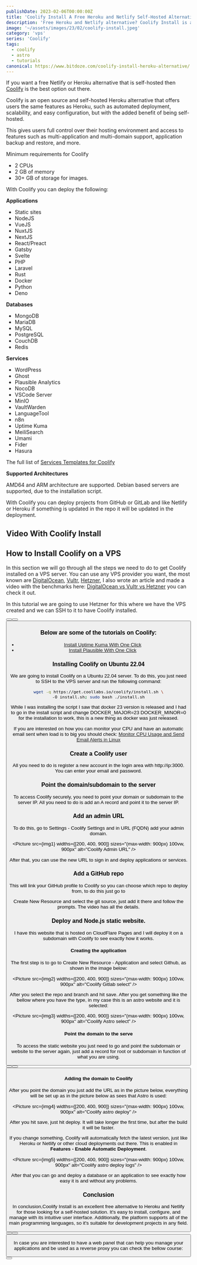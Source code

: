 ```yaml
---
publishDate: 2023-02-06T00:00:00Z
title: 'Coolify Install A Free Heroku and Netlify Self-Hosted Alternative'
description: 'Free Heroku and Netlify alternative? Coolify Install is an easy-to-use self-hosted platform that will help you get started quickly, without any complicated setup.'
image: '~/assets/images/23/02/coolify-install.jpeg'
category: 'vps'
series: 'Coolify'
tags:
  - coolify
  - astro
  - tutorials
canonical: https://www.bitdoze.com/coolify-install-heroku-alternative/
---
```



If you want a free Netlify or Heroku alternative that is self-hosted then [Coolify](https://coolify.io/) is the best option out there.

Coolify is an open source and self-hosted Heroku alternative that offers users the same features as Heroku, such as automated deployment, scalability, and easy configuration, but with the added benefit of being self-hosted.

This gives users full control over their hosting environment and access to features such as multi-application and multi-domain support, application backup and restore, and more.

Minimum requirements for Coolify

- 2 CPUs
- 2 GB of memory
- 30+ GB of storage for images.

With Coolify you can deploy the following:

**Applications**

- Static sites
- NodeJS
- VueJS
- NuxtJS
- NextJS
- React/Preact
- Gatsby
- Svelte
- PHP
- Laravel
- Rust
- Docker
- Python
- Deno

**Databases**

- MongoDB
- MariaDB
- MySQL
- PostgreSQL
- CouchDB
- Redis

**Services**

- WordPress
- Ghost
- Plausible Analytics
- NocoDB
- VSCode Server
- MinIO
- VaultWarden
- LanguageTool
- n8n
- Uptime Kuma
- MeiliSearch
- Umami
- Fider
- Hasura

The full list of [Services Templates for Coolify](https://github.com/coollabsio/coolify-community-templates)

**Supported Architectures**

AMD64 and ARM architecture are supported. Debian based servers are supported, due to the installation script.

With Coolify you can deploy projects from GitHub or GitLab and like Netlify or Heroku if something is updated in the repo it will be updated in the deployment.

## Video With Coolify Install

<YouTubeEmbed
  url="https://www.youtube.com/embed/dY-hUI3fHEM"
  label="Coolify Install A Free Heroku and Netlify Self-Hosted Alternative"
/>

## How to Install Coolify on a VPS

In this section we will go through all the steps we need to do to get Coolify installed on a VPS server. You can use any VPS provider you want, the most known are [DigitalOcean](https://go.bitdoze.com/do), [Vultr](https://go.bitdoze.com/vultr), [Hetzner](https://go.bitdoze.com/hetzner), I also wrote an article and made a video with the benchmarks here: [DigitalOcean vs Vultr vs Hetzner](https://www.wpdoze.com/digitalocean-vs-vultr-vs-hetzner/) you can check it out.

In this tutorial we are going to use Hetzner for this where we have the VPS created and we can SSH to it to have Coolify installed.

<Button link="https://go.bitdoze.com/do" text="DigitalOcean $100 Free" />
<Button link="https://go.bitdoze.com/vultr" text="Vultr $100 Free" />
<Button link="https://go.bitdoze.com/hetzner" text="Hetzner €⁠20 Free" />

### Below are some of the tutorials on Coolify:

- [Install Uptime Kuma With One Click](https://www.bitdoze.com/deploy-uptime-kuma/)
- [Install Plausible With One Click](https://www.bitdoze.com/install-plausible-analytics/)

### Installing Coolify on Ubuntu 22.04

We are going to install Coolify on a Ubuntu 22.04 server. To do this, you just need to SSH to the VPS server and run the following command:

```bash
wget -q https://get.coollabs.io/coolify/install.sh \
-O install.sh; sudo bash ./install.sh
```

While I was installing the script I saw that docker 23 version is released and I had to go in the install script and change DOCKER_MAJOR=23 DOCKER_MINOR=0 for the installation to work, this is a new thing as docker was just released.

If you are interested on how you can monitor your CPU and have an automatic email sent when load is to big you should check: [Monitor CPU Usage and Send Email Alerts in Linux](https://www.bitdoze.com/monitor-cpu-usage-and-send-email-alerts-in-linux/)

### Create a Coolify user

All you need to do is register a new account in the login area with http://ip:3000. You can enter your email and password.

### Point the domain/subdomain to the server

To access Coolify securely, you need to point your domain or subdomain to the server IP. All you need to do is add an A record and point it to the server IP.

### Add an admin URL

To do this, go to Settings - Coolify Settings and in URL (FQDN) add your admin domain.

<Picture src={img1} widths={[200, 400, 900]} sizes="(max-width: 900px) 100vw, 900px" alt="Coolify Admin URL" />

After that, you can use the new URL to sign in and deploy applications or services.

### Add a GitHub repo

This will link your GitHub profile to Coolify so you can choose which repo to deploy from, to do this just go to

Create New Resource and select the git source, just add it there and follow the prompts. The video has all the details.

### Deploy and Node.js static website.

I have this website that is hosted on CloudFlare Pages and I will deploy it on a subdomain with Coolify to see exactly how it works.

#### Creating the application

The first step is to go to Create New Resource - Application and select Github, as shown in the image below:

<Picture src={img2} widths={[200, 400, 900]} sizes="(max-width: 900px) 100vw, 900px" alt="Coolify Gitlab select" />

After you select the repo and branch and hit save. After you get something like the bellow where you have the type, in my case this is an astro website and it is selected:

<Picture src={img3} widths={[200, 400, 900]} sizes="(max-width: 900px) 100vw, 900px" alt="Coolify Astro select" />

#### Point the domain to the serve

To access the static website you just need to go and point the subdomain or website to the server again, just add a record for root or subdomain in function of what you are using.

<Button link="https://go.bitdoze.com/do" text="DigitalOcean $100 Free" />
<Button link="https://go.bitdoze.com/vultr" text="Vultr $100 Free" />
<Button link="https://go.bitdoze.com/hetzner" text="Hetzner €⁠20 Free" />

#### Adding the domain to Coolify

After you point the domain you just add the URL as in the picture below, everything will be set up as in the picture below as sees that Astro is used:

<Picture src={img4} widths={[200, 400, 900]} sizes="(max-width: 900px) 100vw, 900px" alt="Coolify astro deploy" />

After you hit save, just hit deploy. It will take longer the first time, but after the build it will be faster.

If you change something, Coolify will automatically fetch the latest version, just like Heroku or Netlify or other cloud deployments out there. This is enabled in **Features - Enable Automatic Deployment**.

<Picture src={img5} widths={[200, 400, 900]} sizes="(max-width: 900px) 100vw, 900px" alt="Coolify astro deploy logs" />

After that you can go and deploy a database or an application to see exactly how easy it is and without any problems.

### Conclusion

In conclusion,Coolify Install is an excellent free alternative to Heroku and Netlify for those looking for a self-hosted solution. It's easy to install, configure, and manage with its intuitive user interface. Additionally, the platform supports all of the main programming languages, so it's suitable for development projects in any field.

<Button link="https://go.bitdoze.com/do" text="DigitalOcean $100 Free" />
<Button link="https://go.bitdoze.com/vultr" text="Vultr $100 Free" />
<Button link="https://go.bitdoze.com/hetzner" text="Hetzner €⁠20 Free" />

In case you are interested to have a web panel that can help you manage your applications and be used as a reverse proxy you can check the bellow course:

<Button link="https://webdoze.net/courses/cloudpanel-setup/" text="CloudPanel Setup Course" />
